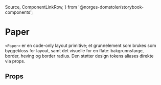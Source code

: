   Source,
  ComponentLinkRow,
} from '@norges-domstoler/storybook-components';

<Meta of={PaperStories} />

# Paper

<ComponentLinkRow
  docsHref="https://design.domstol.no/987b33f71/p/5922aa-paper"
  githubHref="https://github.com/domstolene/designsystem/tree/main/packages/components/src/components/layout/Paper"
  storybookHref="https://domstolene.github.io/designsystem/?path=/story/dds-components-layout-primitives-paper--default"
  withBottomSpacing
/>

`<Paper>` er en code-only layout primitive; et grunnelement som brukes som byggekloss for layout, samt det visuelle for en flate: bakgrunnsfarge, border, heving og border radius.
Den støtter design tokens aliases direkte via props.

## Props

<Canvas of={PaperStories.Default} />
<Controls of={PaperStories.Default} />
